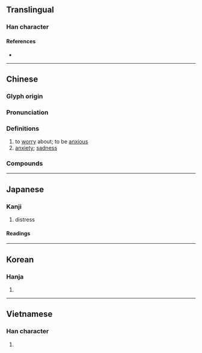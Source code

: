 {{character info}}
==Translingual==

===Han character===
{{Han char|rn=61|rad=心|as=09|sn=13|four=29338|canj=HFP|ids=⿱秋心}}

====References====
* {{Han ref|kx=0393.210|dkj=10885|dj=0729.180|hdz=42322.080|uh=6101|ud=24833|bh=B754|bd=46932}}

----

==Chinese==
{{zh-forms}}

===Glyph origin===
{{Han etym}}

===Pronunciation===
{{zh-pron
|m=chóu
|m-s=
|c=sau4
|c-t=
|g=
|h=pfs=sèu
|j=
|mb=chě
|md=chèu
|mn=chhiû/qz,xm,zz:chhô͘
|mn_note=chhiû - vernacular; chhô͘ - literary
|mn-t=cou5
|w=
|x=
|mc=y
|oc=y
|ma=y
|cat=v,n
}}

===Definitions===
{{zh-hanzi}}

# to [[worry]] about; to be [[anxious]]
# [[anxiety]]; [[sadness]]

===Compounds===
{{zh-der|不用愁|愁容|愁坐|愁眉苦目|愁雲|愁緒|愁緒如麻|借酒澆愁|愁眉不展|愁愁|多愁多病|哀愁|愁江恨海|愁眉苦臉|愁帽|千愁萬恨|天愁地慘|憂愁|憂愁夫人|慘綠愁紅|愁顏不展|愁霧|愁霖|愁雲慘霧|愁苦|愁腸百結|愁腸寸斷|愁腸|愁紅慘綠|愁眉苦眼|愁眉淚眼|愁眉|愁海|愁戚戚|愁懼兼心|愁悶|愁思|愁布袋|愁山悶海|愁城|悲愁|不愁|愁腸九轉|四愁詩|意擾心愁|愁蹙|坐困愁城|千愁萬緒|千愁萬慮|今愁古恨|多愁善感|窮愁潦倒|新愁|神愁鬼哭|發愁|懷愁|澆愁|日坐愁城|消愁|掃愁帚|滿面愁容|滿腹憂愁|排愁破涕|消愁解悶|煩愁|淚眼愁眉|消愁釋憒|消愁釋悶|牢愁|窮愁|新愁舊恨|莫愁|馬見愁|鄉愁|舊恨新愁|羈愁|蹙額愁眉|遠愁近慮|篆愁君|鬼見愁|閒愁|舊愁新恨|遠愁|離愁|紅愁綠慘|解愁|莫愁湖|酒病花愁|綠慘紅愁|轉愁為喜}}

{{zh-cat|Elementary}}

----

==Japanese==

===Kanji===
{{ja-kanji|grade=c|rs=心09}}

# distress

====Readings====
{{ja-readings
|goon=じゅう
|kanon=すう
|kanyoon=しゅう
|kun=うれ-い, うれ-える
}}

----

==Korean==

===Hanja===
{{ko-hanja|hangeul=수|eumhun=|rv=su|mr=su|y=swu}}

# {{rfdef|ko|sort=心09}}

----

==Vietnamese==

===Han character===
{{vi-readings|reading=sầu, rầu, ràu, xàu, xầu|rs=心09}}

# {{rfdef|vi|sort=心09}}